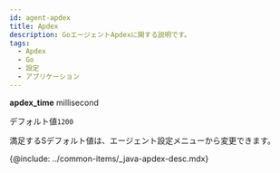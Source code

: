 ```yaml
---
id: agent-apdex
title: Apdex
description: GoエージェントApdexに関する説明です。
tags:
  - Apdex
  - Go
  - 設定
  - アプリケーション
---
```


**apdex_time** <span class='type'>millisecond</span>

デフォルト値`1200`

満足するSデフォルト値は、エージェント設定メニューから変更できます。

{@include: ../common-items/_java-apdex-desc.mdx} 
